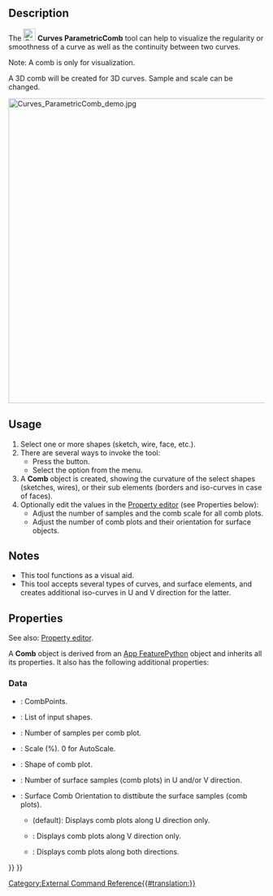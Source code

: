 <languages/>

{{Docnav
|[[Curves_ParametricBlendCurve|ParametricBlendCurve]]
|[[Curves_CurveOnSurface|CurveOnSurface]]
|[[Curves_Workbench|Curves]]
|IconL=Curves_ParametricBlendCurve.svg
|IconR=Curves_CurveOnSurface.svg
|IconC=Curves_workbench_icon.svg
}}

{{GuiCommand
|Name=Curves ParametricComb
|MenuLocation=Curves → Comb plot
|Workbenches=[[Curves_Workbench|Curves]]
}}

==Description==

The [[Image:Curves_ParametricComb.svg|24px]] '''Curves ParametricComb''' tool can help to visualize the regularity or smoothness of a curve as well as the continuity between two curves.

Note: A comb is only for visualization.

A 3D comb will be created for 3D curves. Sample and scale can be changed.

[[File:Curves_ParametricComb_demo.jpg|600px]]
{{Caption|Above: a curve before (left) and after (right) the application of this tool}}

==Usage==

# Select one or more shapes (sketch, wire, face, etc.).
# There are several ways to invoke the tool:
#* Press the {{Button|[[Image:Curves_ParametricComb.svg|16px]] [[Curves_ParametricComb|Comb plot]]}} button.
#* Select the {{MenuCommand|Curves → [[Image:Curves_ParametricComb.svg|16px]] Comb plot}} option from the menu.
# A '''Comb''' object is created, showing the curvature of the select shapes (sketches, wires), or their sub elements (borders and iso-curves in case of faces).
# Optionally edit the values in the [[Property_editor|Property editor]] (see Properties below):
#* Adjust the number of samples and the comb scale for all comb plots. 
#* Adjust the number of comb plots and their orientation for surface objects.

==Notes==

* This tool functions as a visual aid.
* This tool accepts several types of curves, and surface elements, and creates additional iso-curves in U and V direction for the latter.

==Properties==

See also: [[Property_editor|Property editor]].

A '''Comb''' object is derived from an [[App_FeaturePython|App FeaturePython]] object and inherits all its properties. It also has the following additional properties:

===Data===

{{TitleProperty|Comb}}

* {{PropertyData|Comb Points|VectorList}}: CombPoints.
* {{PropertyData|Edge|LinkSubList}}: List of input shapes.
* {{PropertyData|Samples|IntegerConstraint}}: Number of samples per comb plot.
* {{PropertyData|Scale|Float}}: Scale (%). 0 for AutoScale.
* {{PropertyData|Shape|PartShape}}: Shape of comb plot.

{{TitleProperty|Surface}}

* {{PropertyData|Number|Integer}}: Number of surface samples (comb plots) in U and/or V direction.
* {{PropertyData|Orientation|Enumeration}}: Surface Comb Orientation to disttibute the surface samples (comb plots).
** {{Value|U}} (default): Displays comb plots along U direction only.
** {{Value|V}}: Displays comb plots along V direction only.
** {{Value|UV}}: Displays comb plots along both directions.


{{Docnav
|[[Curves_ParametricBlendCurve|ParametricBlendCurve]]
|[[Curves_CurveOnSurface|CurveOnSurface]]
|[[Curves_Workbench|Curves]]
|IconL=Curves_ParametricBlendCurve.svg
|IconR=Curves_CurveOnSurface.svg
|IconC=Curves_workbench_icon.svg
}}

{{Curves Tools navi{{#translation:}}}}
{{Userdocnavi{{#translation:}}}}
[[Category:External Command Reference{{#translation:}}]]